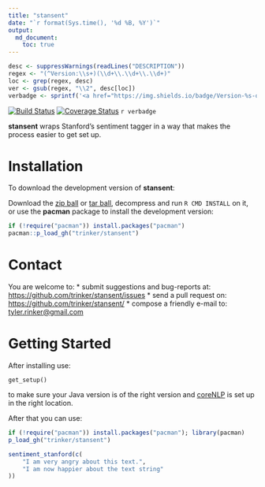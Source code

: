 ```yaml
---
title: "stansent"
date: "`r format(Sys.time(), '%d %B, %Y')`"
output:
  md_document:
    toc: true      
---
```


```r
desc <- suppressWarnings(readLines("DESCRIPTION"))
regex <- "(^Version:\\s+)(\\d+\\.\\d+\\.\\d+)"
loc <- grep(regex, desc)
ver <- gsub(regex, "\\2", desc[loc])
verbadge <- sprintf('<a href="https://img.shields.io/badge/Version-%s-orange.svg"><img src="https://img.shields.io/badge/Version-%s-orange.svg" alt="Version"/></a></p>', ver, ver)
````

[![Build Status](https://travis-ci.org/trinker/stansent.svg?branch=master)](https://travis-ci.org/trinker/stansent)
[![Coverage Status](https://coveralls.io/repos/trinker/stansent/badge.svg?branch=master)](https://coveralls.io/r/trinker/stansent?branch=master)
`r verbadge`

**stansent** wraps Stanford's sentiment tagger in a way that makes the process easier to get set up.  

# Installation

To download the development version of **stansent**:

Download the [zip ball](https://github.com/trinker/stansent/zipball/master) or [tar ball](https://github.com/trinker/stansent/tarball/master), decompress and run `R CMD INSTALL` on it, or use the **pacman** package to install the development version:

```r
if (!require("pacman")) install.packages("pacman")
pacman::p_load_gh("trinker/stansent")
```

# Contact

You are welcome to:
* submit suggestions and bug-reports at: <https://github.com/trinker/stansent/issues>
* send a pull request on: <https://github.com/trinker/stansent/>
* compose a friendly e-mail to: <tyler.rinker@gmail.com>

# Getting Started

After installing use:

```
get_setup()
```

to make sure your Java version is of the right version and [coreNLP](http://nlp.stanford.edu/software/corenlp.shtml) is set up in the right location.

After that you can use:

```r
if (!require("pacman")) install.packages("pacman"); library(pacman)
p_load_gh("trinker/stansent")

sentiment_stanford(c(
    "I am very angry about this text.",  
    "I am now happier about the text string"
))
```
